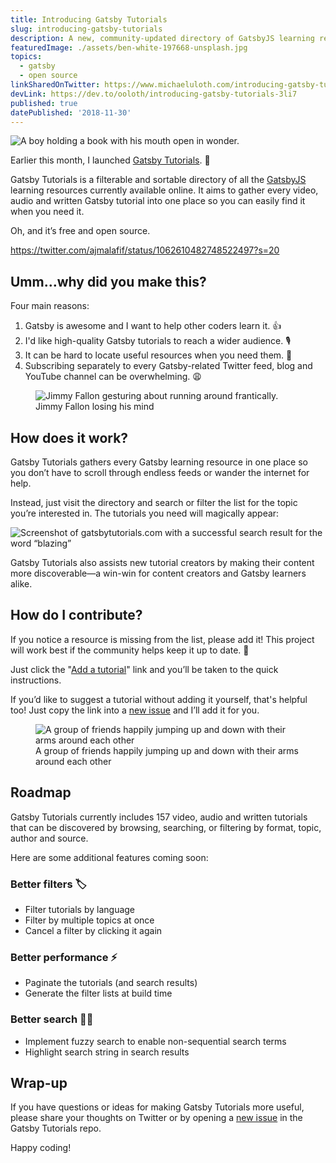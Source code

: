 ```yaml
---
title: Introducing Gatsby Tutorials
slug: introducing-gatsby-tutorials
description: A new, community-updated directory of GatsbyJS learning resources.
featuredImage: ./assets/ben-white-197668-unsplash.jpg
topics:
  - gatsby
  - open source
linkSharedOnTwitter: https://www.michaeluloth.com/introducing-gatsby-tutorials/
devLink: https://dev.to/ooloth/introducing-gatsby-tutorials-3li7
published: true
datePublished: '2018-11-30'
---
```


![A boy holding a book with his mouth open in wonder.](./assets/ben-white-197668-unsplash.jpg 'Photo by Ben White')

Earlier this month, I launched [Gatsby Tutorials](https://www.gatsbytutorials.com). 🎉

Gatsby Tutorials is a filterable and sortable directory of all the [GatsbyJS](https://www.gatsbyjs.org) learning resources currently available online. It aims to gather every video, audio and written Gatsby tutorial into one place so you can easily find it when you need it.

Oh, and it’s free and open source.

https://twitter.com/ajmalafif/status/1062610482748522497?s=20

## Umm…why did you make this?

Four main reasons:

1. Gatsby is awesome and I want to help other coders learn it. 👍
2. I'd like high-quality Gatsby tutorials to reach a wider audience. 🎙️
3. It can be hard to locate useful resources when you need them. 🧐
4. Subscribing separately to every Gatsby-related Twitter feed, blog and YouTube channel can be overwhelming. 😩

<figure>
  <img
    src="https://media.giphy.com/media/3o7TKs2XTu7R5DefUk/giphy.gif"
    alt="Jimmy Fallon gesturing about running around frantically."
  />
  <figcaption>Jimmy Fallon losing his mind</figcaption>
</figure>

## How does it work?

Gatsby Tutorials gathers every Gatsby learning resource in one place so you don’t have to scroll through endless feeds or wander the internet for help.

Instead, just visit the directory and search or filter the list for the topic you’re interested in. The tutorials you need will magically appear:

![Screenshot of gatsbytutorials.com with a successful search result for the word “blazing”](./assets/gatsby-tutorials-search-example.jpg 'Screenshot of gatsbytutorials.com with a successful search result for the word “blazing”')

Gatsby Tutorials also assists new tutorial creators by making their content more discoverable—a win-win for content creators and Gatsby learners alike.

## How do I contribute?

If you notice a resource is missing from the list, please add it! This project will work best if the community helps keep it up to date. 🙌

Just click the "[Add a tutorial](https://github.com/ooloth/gatsby-tutorials#how-do-i-add-a-tutorial)" link and you’ll be taken to the quick instructions.

If you’d like to suggest a tutorial without adding it yourself, that's helpful too! Just copy the link into a [new issue](https://github.com/ooloth/gatsby-tutorials/issues/new) and I’ll add it for you.

<figure>
  <img
    src="https://media.giphy.com/media/l0HlGPNqhq07VzPeU/giphy.gif"
    alt="A group of friends happily jumping up and down with their arms around each other"
  />
  <figcaption>
    A group of friends happily jumping up and down with their arms around each other
  </figcaption>
</figure>

## Roadmap

Gatsby Tutorials currently includes 157 video, audio and written tutorials that can be discovered by browsing, searching, or filtering by format, topic, author and source.

Here are some additional features coming soon:

### Better filters 🏷

- Filter tutorials by language
- Filter by multiple topics at once
- Cancel a filter by clicking it again

### Better performance ⚡️

- Paginate the tutorials (and search results)
- Generate the filter lists at build time

### Better search 🕵️‍♂️

- Implement fuzzy search to enable non-sequential search terms
- Highlight search string in search results

## Wrap-up

If you have questions or ideas for making Gatsby Tutorials more useful, please share your thoughts on Twitter or by opening a [new issue](https://github.com/ooloth/gatsby-tutorials/issues/new) in the Gatsby Tutorials repo.

Happy coding!
